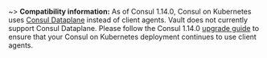 ~> **Compatibility information:** As of Consul 1.14.0, Consul on Kubernetes uses [Consul Dataplane](consul/docs/connect/dataplane) instead of client agents. Vault does not currently support Consul Dataplane. Please follow the Consul 1.14.0 [upgrade guide](consul/docs/k8s/upgrade#upgrading-to-consul-dataplane) to ensure that your Consul on Kubernetes deployment continues to use client agents.
